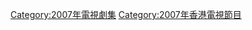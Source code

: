 {{cat year nav
| year = 2007
| cat = 香港電視劇集
| sortkey = 香港電視劇集
| article = 香港電視劇
| in = 
}}

[[Category:2007年電視劇集|Category:2007年電視劇集]]
[[Category:2007年香港電視節目|Category:2007年香港電視節目]]